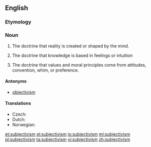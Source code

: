 ==English==
{{wikipedia}}

===Etymology===
{{suffix|subjective|ism|lang=en}}

===Noun===
{{en-noun|~}}

# {{context|metaphysics|lang=en}} The doctrine that reality is created or shaped by the mind.
# {{context|epistemology|lang=en}} The doctrine that knowledge is based in feelings or intuition
# {{context|ethics|lang=en}} The doctrine that values and moral principles come from attitudes, convention, whim, or preference.

====Antonyms====
* [[objectivism]]

====Translations====
{{checktrans-top}}
* Czech: {{t-check|cs|subjektivismus|m}}
* Dutch: {{t-check|nl|subjectivisme|n}}
* Norwegian: {{t-check|no|subjektivisme}}
{{trans-bottom}}

[[et:subjectivism]]
[[el:subjectivism]]
[[io:subjectivism]]
[[ml:subjectivism]]
[[pl:subjectivism]]
[[ta:subjectivism]]
[[vi:subjectivism]]
[[zh:subjectivism]]
